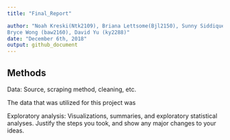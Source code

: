 ```yaml
---
title: "Final_Report"

author: "Noah Kreski(Ntk2109), Briana Lettsome(Bjl2150), Sunny Siddique (as5457), 
Bryce Wong (baw2160), David Yu (ky2288)"
date: "December 6th, 2018"
output: github_document
---
```



## Methods

Data: Source, scraping method, cleaning, etc.

The data that was utilized for this project was

Exploratory analysis: Visualizations, summaries, and exploratory statistical analyses. Justify the steps you took, and show any major changes to your ideas.


